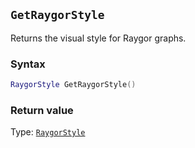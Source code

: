 ::: {.minipage data-latex="{\textwidth}"}
## `GetRaygorStyle`

Returns the visual style for Raygor graphs.

### Syntax {-}

``` .lua
RaygorStyle GetRaygorStyle()
```

### Return value {-}

Type: [`RaygorStyle`](#raygorstyle)
:::
